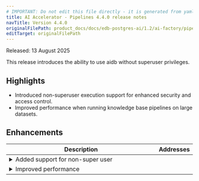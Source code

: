 ```yaml
---
# IMPORTANT: Do not edit this file directly - it is generated from yaml source.
title: AI Accelerator - Pipelines 4.4.0 release notes
navTitle: Version 4.4.0
originalFilePath: product_docs/docs/edb-postgres-ai/1.2/ai-factory/pipeline/rel_notes/src/rel_notes_4.4.0.yml
editTarget: originalFilePath
---
```


Released: 13 August 2025

This release introduces the ability to use aidb without superuser privileges.

## Highlights

- Introduced non-superuser execution support for enhanced security and access control.
- Improved performance when running knowledge base pipelines on large datasets.

## Enhancements

<table class="table w-100"><thead><tr><th>Description</th><th width="10%">Addresses</th></tr></thead><tbody>
<tr><td><details><summary>Added support for non-super user</summary><hr/><p>Now <code>aidb</code> can have non-superuser execution support for enhanced security and access control.</p></details></td><td></td></tr>
<tr><td><details><summary>Improved performance</summary><hr/><p>Now <code>aidb</code> can have improved performance when running knowledge base pipelines on large datasets.</p></details></td><td></td></tr>
</tbody></table>


